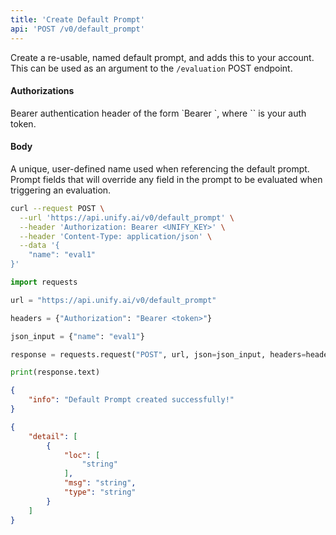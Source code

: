 ```yaml
---
title: 'Create Default Prompt'
api: 'POST /v0/default_prompt'
---
```

Create a re-usable, named default prompt, and adds this to your account. This can be used
as an argument to the `/evaluation` POST endpoint.

#### Authorizations

<ParamField header="Authorization" type="string" required="true">
  Bearer authentication header of the form `Bearer <token>`, where `<token>` is your auth token.
</ParamField>

#### Body

<ParamField body="name" type="string" required="true">
A unique, user-defined name used when referencing  the default prompt.
</ParamField>

<ParamField body="prompt" type="object"  default={false}>
Prompt fields that will override any field in the prompt to be evaluated when triggering an evaluation.
</ParamField>

<RequestExample>

```bash cURL
curl --request POST \
  --url 'https://api.unify.ai/v0/default_prompt' \
  --header 'Authorization: Bearer <UNIFY_KEY>' \
  --header 'Content-Type: application/json' \
  --data '{
    "name": "eval1"
}'
```

```python Python
import requests

url = "https://api.unify.ai/v0/default_prompt"

headers = {"Authorization": "Bearer <token>"}

json_input = {"name": "eval1"}

response = requests.request("POST", url, json=json_input, headers=headers)

print(response.text)
```

</RequestExample>
<ResponseExample>

```json 200
{
    "info": "Default Prompt created successfully!"
}
```

```json 422
{
    "detail": [
        {
            "loc": [
                "string"
            ],
            "msg": "string",
            "type": "string"
        }
    ]
}
```

</ResponseExample>
